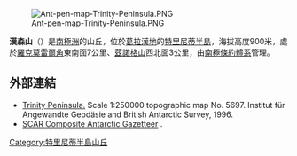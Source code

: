 {{no footnotes|time=2013-11-20T09:08:16+00:00}}
[[Image:Ant-pen-map-Trinity-Peninsula.PNG|thumb]]

{{coord|63|35|S|58|49|W|source:GNIS|display=title}}

'''漢森山'''（{{lang-en|Hanson Hill}}）是[[南極洲|南極洲]]的山丘，位於[[葛拉漢地|葛拉漢地]]的[[特里尼蒂半島|特里尼蒂半島]]，海拔高度900米，處於[[羅克莫雷爾角|羅克莫雷爾角]]東南面7公里、[[茲諾格山|茲諾格山]]西北面3公里，由[[南極條約體系|南極條約體系]]管理。

==外部連結==
* [https://web.archive.org/web/20131002100340/http://www.bkg.bund.de/nn_193194/DE/Bundesamt/Downloads/Kostenlose-Karten/Antarktis-Karten/Satellitenbildkarten/Scale250/Daten/Trinity-Peninsula%2CtemplateId%3Draw%2Cproperty%3DpublicationFile.pdf/Trinity-Peninsula.pdf Trinity Peninsula.] Scale 1:250000 topographic map No. 5697. Institut für Angewandte Geodäsie and British Antarctic Survey, 1996.
* [http://data.aad.gov.au/aadc/gaz/scar/ SCAR Composite Antarctic Gazetteer] {{WebCite|url=https://www.webcitation.org/5ug2CfC7m?url=http://data.aad.gov.au/aadc/gaz/scar/ |date=20101202140255 |dateformat=iso }}.

{{DEFAULTSORT:Hanson Hill}}
[[Category:特里尼蒂半島山丘|Category:特里尼蒂半島山丘]]


{{TrinityPeninsula-geo-stub}}
